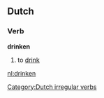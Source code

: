 ==Dutch==
===Verb===
'''drinken'''

# to [[drink]]

[[Category:Dutch irregular verbs]]
[[nl:drinken]]